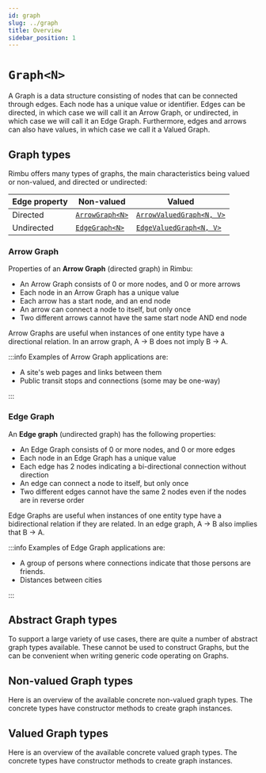 ```yaml
---
id: graph
slug: ../graph
title: Overview
sidebar_position: 1
---
```



# `Graph<N>`

A Graph is a data structure consisting of nodes that can be connected through edges. Each node has a unique value or identifier. Edges can be directed, in which case we will call it an Arrow Graph, or undirected, in which case we will call it an Edge Graph. Furthermore, edges and arrows can also have values, in which case we call it a Valued Graph.

## Graph types

Rimbu offers many types of graphs, the main characteristics being valued or non-valued, and directed or undirected:

| Edge property | Non-valued                             | Valued                                                 |
| ------------- | -------------------------------------- | ------------------------------------------------------ |
| Directed      | [`ArrowGraph<N>`](./graph/arrow-graph) | [`ArrowValuedGraph<N, V>`](./graph/arrow-valued-graph) |
| Undirected    | [`EdgeGraph<N>`](./graph/edge-graph)   | [`EdgeValuedGraph<N, V>`](./graph/edge-valued-graph)   |

### Arrow Graph

Properties of an **Arrow Graph** (directed graph) in Rimbu:

- An Arrow Graph consists of 0 or more nodes, and 0 or more arrows
- Each node in an Arrow Graph has a unique value
- Each arrow has a start node, and an end node
- An arrow can connect a node to itself, but only once
- Two different arrows cannot have the same start node AND end node

Arrow Graphs are useful when instances of one entity type have a directional relation. In an arrow graph, A -> B does not imply B -> A.

:::info
Examples of Arrow Graph applications are:

- A site's web pages and links between them
- Public transit stops and connections (some may be one-way)

:::

### Edge Graph

An **Edge graph** (undirected graph) has the following properties:

- An Edge Graph consists of 0 or more nodes, and 0 or more edges
- Each node in an Edge Graph has a unique value
- Each edge has 2 nodes indicating a bi-directional connection without direction
- An edge can connect a node to itself, but only once
- Two different edges cannot have the same 2 nodes even if the nodes are in reverse order

Edge Graphs are useful when instances of one entity type have a bidirectional relation if they are related. In an edge graph, A -> B also implies that B -> A.

:::info
Examples of Edge Graph applications are:

- A group of persons where connections indicate that those persons are friends.
- Distances between cities

:::

## Abstract Graph types

To support a large variety of use cases, there are quite a number of abstract graph types available. These cannot be used to construct Graphs, but the can be convenient when writing generic code operating on Graphs.

<UmlGraph contents={inheritance} />

## Non-valued Graph types

Here is an overview of the available concrete non-valued graph types. The concrete types have constructor methods to create graph instances.

<UmlGraph contents={inheritanceNonValued} />

## Valued Graph types

Here is an overview of the available concrete valued graph types. The concrete types have constructor methods to create graph instances.

<UmlGraph contents={inheritanceValued} />
